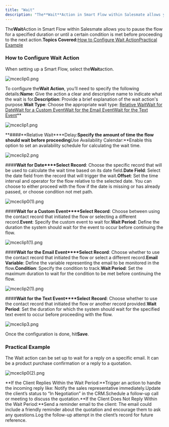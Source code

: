 ```yaml
---
title: "Wait"
description: "The**Wait**Action in Smart Flow within Salesmate allows you to pause the flow for a specified duration or until a certain condition is met before proc..."
---
```


The**Wait**Action in Smart Flow within Salesmate allows you to pause the flow for a specified duration or until a certain condition is met before proceeding to the next action.**Topics Covered:**[How to Configure Wait Action](https://support.salesmate.io/hc/en-us/articles/38138356545433-Wait#h_01J8S9A26PR640BSD8DEF1QDR1)[Practical Example](https://support.salesmate.io/hc/en-us/articles/38138356545433-Wait#h_01J8SJGYMB68FKE66X59ASJ9ZG)

### How to Configure Wait Action

When setting up a Smart Flow, select the**Wait**action.

![mceclip0.png](./images/mceclip0-17.png)

To configure the**Wait Action**, you’ll need to specify the following details:**Name**: Give the action a clear and descriptive name to indicate what the wait is for.**Description**: Provide a brief explanation of the wait action's purpose.**Wait Type**: Choose the appropriate wait type:
[Relative Wait](https://support.salesmate.io/hc/en-us/articles/38138356545433-Wait#h_01J8SF7XBVTSP5WZ06CD09FA5W)[Wait for Date](https://support.salesmate.io/hc/en-us/articles/38138356545433-Wait#h_01J8SFQTTRDNE8YN3QQM900C54)[Wait for a Custom Event](https://support.salesmate.io/hc/en-us/articles/38138356545433-Wait#h_01J8SHZEDC8VDX7CP7E8A5XJGN)[Wait for the Email Event](https://support.salesmate.io/hc/en-us/articles/38138356545433-Wait#h_01J8SHM62B9DKYXAEGVNMG44N0)[Wait for the Text Event](https://support.salesmate.io/hc/en-us/articles/38138356545433-Wait#h_01J8SJ0P317H6J8G5MC16Y3T4Y)**

![mceclip1.png](./images/mceclip1-15.png)

**####**Relative Wait****Delay:**Specify the amount of time the flow should wait before proceeding**Use Availability Calendar:**Enable this option to set an availability schedule for calculating the wait time.

![mceclip2.png](./images/mceclip2-5.png)

####**Wait for Date****Select Record**: Choose the specific record that will be used to calculate the wait time based on its date field.**Date Field**: Select the date field from the record that will trigger the wait.**Offset**: Set the time interval and operator for the flow relative to the selected date. You can choose to either proceed with the flow if the date is missing or has already passed, or choose condition not met path.

![mceclip0(1).png](./images/mceclip01-8.png)

####**Wait for a Custom Event****Select Record**: Choose between using the contact record that initiated the flow or selecting a different record.**Event**: Specify the custom event to wait for.**Wait Period**: Define the duration the system should wait for the event to occur before continuing the flow.

![mceclip1(1).png](./images/mceclip11-6.png)

####**Wait for the Email Event****Select Record**: Choose whether to use the contact record that initiated the flow or select a different record.**Email Variable**: Define the variable representing the email to be monitored in the flow.**Condition**: Specify the condition to track.**Wait Period**: Set the maximum duration to wait for the condition to be met before continuing the flow.

![mceclip2(1).png](./images/mceclip21.png)

####**Wait for the Text Event****Select Record**: Choose whether to use the contact record that initiated the flow or another record provided.**Wait Period**: Set the duration for which the system should wait for the specified text event to occur before proceeding with the flow.

![mceclip3.png](./images/mceclip3-3.png)

Once the configuration is done, hit**Save**.

### Practical Example

The Wait action can be set up to wait for a reply on a specific email. It can be a product purchase confirmation or a reply to a quotation.

![mceclip0(2).png](./images/mceclip02-2.png)

**If the Client Replies Within the Wait Period:**Trigger an action to handle the incoming reply like:
Notify the sales representative immediately.Update the client’s status to “In Negotiation” in the CRM.Schedule a follow-up call or meeting to discuss the quotation.**If the Client Does Not Reply Within the Wait Period:**Send a reminder email to the client:
The email could include a friendly reminder about the quotation and encourage them to ask any questions.Log the follow-up attempt in the client’s record for future reference.
